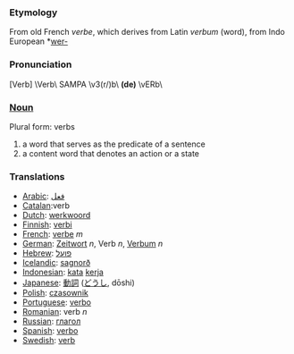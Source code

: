 ===Etymology===
From old French ''verbe'', which derives from Latin ''verbum'' (word), from Indo European *[[wer-]]
===Pronunciation===
[Verb] \Verb\ SAMPA \v3(r/)b\ '''(de)''' \vERb\
===[[Noun]]===
Plural form: verbs
# a word that serves as the predicate of a sentence
# a content word that denotes an action or a state
===Translations===
*[[Arabic]]: [[فعل]]
*[[Catalan]]:verb
*[[Dutch]]: [[werkwoord]]
*[[Finnish]]: [[verbi]]
*[[French]]: [[verbe]] ''m''
*[[German]]: [[Zeitwort]] ''n'', Verb ''n'', [[Verbum]] ''n''
*[[Hebrew]]: [[פועל]]
*[[Icelandic]]: [[sagnorð]]
*[[Indonesian]]: [[kata]] [[kerja]]
*[[Japanese]]: [[動詞]] ([[どうし]], dōshi)
*[[Polish]]: [[czasownik]]
*[[Portuguese]]: [[verbo]]
*[[Romanian]]: verb ''n''
*[[Russian]]: [[глагол]]
*[[Spanish]]: [[verbo]]
*[[Swedish]]: [[verb]]